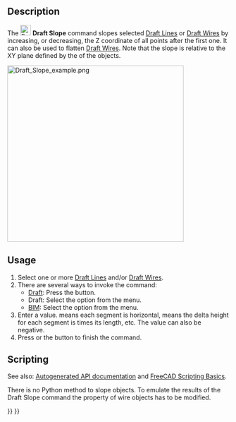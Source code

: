 <languages/>

{{Docnav
|[[Draft_Draft2Sketch|Draft2Sketch]]
|[[Draft_FlipDimension|FlipDimension]]
|[[Draft_Workbench|Draft]]
|IconL=Draft_Draft2Sketch.svg
|IconR=Draft_FlipDimension.svg
|IconC=Workbench_Draft.svg
}}

<div class="mw-translate-fuzzy">
{{GuiCommand/ru
|Name=Draft Slope
|Name/ru=Draft Slope
|MenuLocation=Черчение → Утилиты → Set Slope
|Workbenches=[[Draft_Workbench/ru|Draft]], [[Arch_Workbench/ru|Arch]]
|SeeAlso=
}}
</div>

==Description== 

The [[Image:Draft_Slope.svg|24px]] '''Draft Slope''' command slopes selected [[Draft_Line|Draft Lines]] or [[Draft_Wire|Draft Wires]] by increasing, or decreasing, the Z coordinate of all points after the first one. It can also be used to flatten [[Draft_Wire|Draft Wires]]. Note that the slope is relative to the XY plane defined by the {{PropertyData|Placement}} of the objects.

[[Image:Draft_Slope_example.png|400px]]
{{Caption|On the left a horizontal Draft Line. On the right the same line with a slope value of 1 (angle is 45°)}}

==Usage== 

# Select one or more [[Draft_Line|Draft Lines]] and/or [[Draft_Wire|Draft Wires]].
# There are several ways to invoke the command:
#* [[Draft_Workbench|Draft]]: Press the {{Button|[[Image:Draft_Slope.svg|16px]] [[Draft_Slope|Set slope]]}} button.
#* Draft: Select the {{MenuCommand|Modification → [[Image:Draft_Slope.svg|16px]] Set slope}} option from the menu.
#* [[BIM_Workbench|BIM]]: Select the {{MenuCommand|Utils → [[Image:Draft_Slope.svg|16px]] Set slope}} option from the menu.
# Enter a {{MenuCommand|Slope}} value. {{Value|0}} means each segment is horizontal, {{Value|0.5}} means the delta height for each segment is {{Value|0.5}} times its length, etc. The value can also be negative.
# Press {{KEY|Enter}} or the {{Button|OK}} button to finish the command.

==Scripting==

See also: [https://freecad.github.io/SourceDoc/ Autogenerated API documentation] and [[FreeCAD Scripting Basics|FreeCAD Scripting Basics]].

There is no Python method to slope objects. To emulate the results of the Draft Slope command the {{incode|Points}} property of wire objects has to be modified.


{{Docnav
|[[Draft_Draft2Sketch|Draft2Sketch]]
|[[Draft_FlipDimension|FlipDimension]]
|[[Draft_Workbench|Draft]]
|IconL=Draft_Draft2Sketch.svg
|IconR=Draft_FlipDimension.svg
|IconC=Workbench_Draft.svg
}}

{{Draft Tools navi{{#translation:}}}}
{{Userdocnavi{{#translation:}}}}